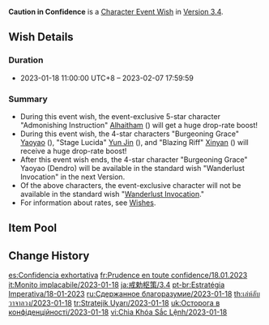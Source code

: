 {{Wish
|name              = Caution in Confidence 2023-01-18
|image             = Caution in Confidence 2023-01-18.png
|type              = Character Event
|duration          = event
|time_start        = 2023-01-18 11:00:00
|time_start_offset = GMT+8
|time_end          = 2023-02-07 17:59:59
|link              = https://www.hoyolab.com/article/15053172
|preceding         = Azure Excursion/2022-12-27
|preceding2        = Reign of Serenity/2022-12-27
|succeeding        = Moment of Bloom/2023-02-07
|succeeding2       = Discerner of Enigmas/2023-02-07
|alongside         = Invitation to Mundane Life/2023-01-18
|alongside2        = Epitome Invocation/2023-01-18
|next              = Caution in Confidence/2023-06-13
}}
'''Caution in Confidence''' is a [[Character Event Wish]] in [[Version 3.4]].

==Wish Details==
===Duration===
* 2023-01-18 11:00:00 UTC+8 &ndash; 2023-02-07 17:59:59

===Summary===
* During this event wish, the event-exclusive 5-star character "Admonishing Instruction" [[Alhaitham]] ({{Dendro}}) will get a huge drop-rate boost!
* During this event wish, the 4-star characters "Burgeoning Grace" [[Yaoyao]] ({{Dendro}}), "Stage Lucida" [[Yun Jin]] ({{Geo}}), and "Blazing Riff" [[Xinyan]] ({{Pyro}}) will receive a huge drop-rate boost!
* After this event wish ends, the 4-star character "Burgeoning Grace" Yaoyao (Dendro) will be available in the standard wish "Wanderlust Invocation" in the next Version.
* Of the above characters, the event-exclusive character will not be available in the standard wish "[[Wanderlust Invocation]]."
* For information about rates, see [[Wish]]es.

==Item Pool==
{{Wish Pool
|character_5_F = Alhaitham
|character_4_F = Yaoyao; Yun Jin; Xinyan
|character_5   = Diluc; Jean; Keqing; Mona; Qiqi; Tighnari
|character_4   = Barbara; Beidou; Bennett; Candace; Chongyun; Collei; Diona; Dori; Faruzan; Fischl; Gorou; Kujou Sara; Kuki Shinobu; Layla; Ningguang; Noelle; Razor; Rosaria; Sayu; Shikanoin Heizou; Sucrose; Thoma; Xiangling; Xingqiu; Yanfei
|weapon_4      = Dragon's Bane; Eye of Perception; Favonius Codex; Favonius Greatsword; Favonius Lance; Favonius Sword; Favonius Warbow; Lion's Roar; Rainslasher; Rust; Sacrificial Bow; Sacrificial Fragments; Sacrificial Greatsword; Sacrificial Sword; The Bell; The Flute; The Stringless; The Widsith
|weapon_3      = Black Tassel; Bloodtainted Greatsword; Cool Steel; Debate Club; Emerald Orb; Ferrous Shadow; Harbinger of Dawn; Magic Guide; Raven Bow; Sharpshooter's Oath; Skyrider Sword; Slingshot; Thrilling Tales of Dragon Slayers
}}

==Change History==
{{Change History|3.4}}

[[es:Confidencia exhortativa]]
[[fr:Prudence en toute confidence/18.01.2023]]
[[it:Monito implacabile/2023-01-18]]
[[ja:戒勅枢策/3.4]]
[[pt-br:Estratégia Imperativa/18-01-2023]]
[[ru:Сдержанное благоразумие/2023-01-18]]
[[th:เล่ห์ลับวาจาลวง/2023-01-18]]
[[tr:Stratejik Uyarı/2023-01-18]]
[[uk:Осторога в конфіденційності/2023-01-18]]
[[vi:Chìa Khóa Sắc Lệnh/2023-01-18]]